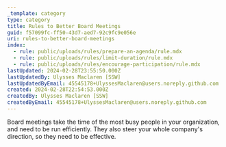 ```yaml
---
_template: category
type: category
title: Rules to Better Board Meetings
guid: f57099fc-ff50-43d7-aed7-92c9fc9e056e
uri: rules-to-better-board-meetings
index:
  - rule: public/uploads/rules/prepare-an-agenda/rule.mdx
  - rule: public/uploads/rules/limit-duration/rule.mdx
  - rule: public/uploads/rules/encourage-participation/rule.mdx
lastUpdated: 2024-02-28T23:55:50.000Z
lastUpdatedBy: Ulysses Maclaren [SSW]
lastUpdatedByEmail: 45545178+UlyssesMaclaren@users.noreply.github.com
created: 2024-02-28T22:54:53.000Z
createdBy: Ulysses Maclaren [SSW]
createdByEmail: 45545178+UlyssesMaclaren@users.noreply.github.com
---
```


Board meetings take the time of the most busy people in your organization, and need to be run efficiently. They also steer your whole company's direction, so they need to be effective.

